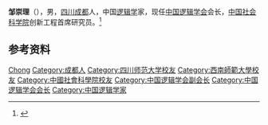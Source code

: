 '''邹崇理'''（{{bd|1953年|7月27日|}}），男，[[四川|四川]][[成都|成都]]人，中国[[逻辑学|逻辑学]]家，现任[[中国逻辑学会|中国逻辑学会]]会长，[[中国社会科学院|中国社会科学院]]创新工程首席研究员。<ref>{{Cite web|title=邹崇理|url=http://bqsy.xtu.edu.cn/e/action/ShowInfo.php?classid=2&id=75|accessdate=2020-12-14|work=湘潭大学碧泉书院}}</ref>

== 参考资料 ==
{{reflist}}

{{中国人物小作品}}

{{Authority control}}
{{DEFAULTSORT:Zou邹}}
[[Category:邹姓|Chong]]
[[Category:成都人|Category:成都人]]
[[Category:四川师范大学校友|Category:四川师范大学校友]]
[[Category:西南師範大學校友|Category:西南師範大學校友]]
[[Category:中國社會科學院校友|Category:中國社會科學院校友]]
[[Category:中国逻辑学会副会长|Category:中国逻辑学会副会长]]
[[Category:中国逻辑学会会长|Category:中国逻辑学会会长]]
[[Category:中国逻辑学家|Category:中国逻辑学家]]